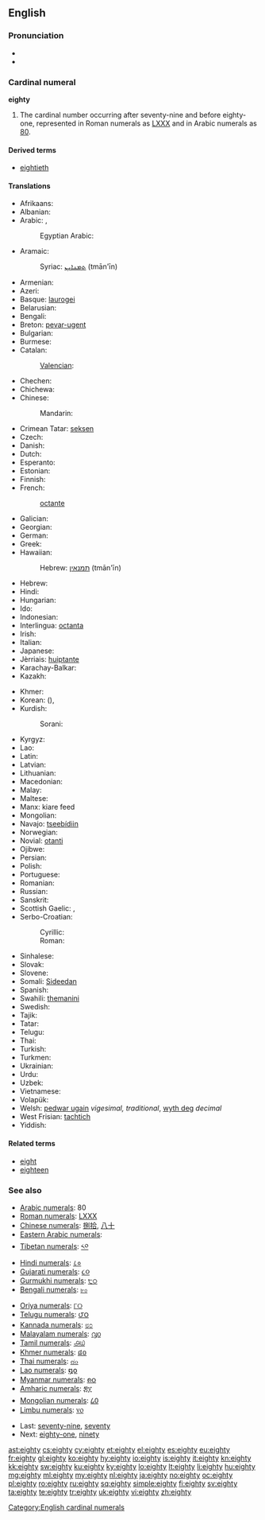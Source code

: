==English==

===Pronunciation===
* {{audio|en-us-eighty.ogg|Audio (US)}}
* {{rhymes|eɪti}}

===Cardinal numeral===
'''eighty'''

# The cardinal number occurring after seventy-nine and before eighty-one, represented in Roman numerals as [[LXXX]] and in Arabic numerals as [[80]].

====Derived terms====
* [[eightieth]]

====Translations====
{{trans-top|80}}
* Afrikaans: {{t|af|tagtig}}
* Albanian: {{t|sq|tetëdhjetë}}
* Arabic: {{t|ar|ثمانين|tr=ṯamānīn|alt=ثَمانِينَ|sc=Arab}}, {{qualifier|only nominative, formal}} {{t|ar|ثمانون|tr=ṯamānūn|alt=ثَمانُونَ|sc=Arab}}
*: Egyptian Arabic: {{tø|arz|تمنين|tr=tamanīn|sc=Arab|xs=Egyptian Arabic}}
* Aramaic:
*: Syriac: [[ܬܡܢܐܝܢ]] (tmān'īn) {{c}}
* Armenian: {{t|hy|ութսուն|tr=ut'sun|sc=Armn}}
* Azeri: {{t|az|səksən}}
* Basque: [[laurogei]]
* Belarusian: {{t|be|восемдзесят|tr=vósemdzesjat|sc=Cyrl}}
* Bengali: {{t|bn|আশি|tr=ashi|sc=Beng}}
* Breton: [[pevar-ugent]]
* Bulgarian: {{t|bg|осемдесет|tr=ósemdeset|sc=Cyrl}}
* Burmese: {{t|my|ရှစ်ဆယ်|tr=shit-hsè|sc=Mymr}}
* Catalan: {{t+|ca|vuitanta}}
*: [[Valencian]]: {{t+|ca|huitanta}}
* Chechen: {{tø|ce|дезткъа|tr=deztqha}}
* Chichewa: {{tø|ny|makumi asanu ndiatatu}}
* Chinese:
*: Mandarin: {{t|zh|八十|tr=bāshí|sc=Hani}}
* Crimean Tatar: [[seksen#Crimean Tatar|seksen]]
* Czech: {{t-|cs|osmdesát}}
* Danish: {{t+|da|firs}}
* Dutch: {{t+|nl|tachtig|f}}
* Esperanto: {{t-|eo|okdek|xs=Esperanto}}
* Estonian: {{t|et|kaheksakümmend}}
* Finnish: {{t-|fi|kahdeksankymmentä}}
* French:
*: {{qualifier|France, Quebec, Belgium, Luxemburg, part of Switzerland}} {{t+|fr|quatre-vingts}}
*: {{qualifier|former word, Switzerland}} [[octante]]
*: {{qualifier|part of Switzerland}} {{t+|fr|huitante}}
* Galician: {{t+|gl|oitenta|xs=Galician}}
* Georgian: {{t|ka|ოთხმოცი|tr=ot'xmoc'i|sc=Geor}}
* German: {{t+|de|achtzig|f}}
* Greek: {{t|el|ογδόντα|tr=ogdónda|sc=Grek}}
* Hawaiian: {{tø|haw|kanawalu}}
*: Hebrew: [[תמנאין]] (tmān'īn) {{c}}
* Hebrew: {{t|he|שמונים|m|f|tr=shmoním|alt=שְׁמוֹנִים|sc=Hebr}}
* Hindi: {{t+|hi|अस्सी|tr=assī|sc=Deva}}
* Hungarian: {{t+|hu|nyolcvan}}
* Ido: {{t+|io|okadek|xs=Ido}}
* Indonesian: {{t|id|delapan puluh}}
* Interlingua: [[octanta]]
* Irish: {{t|ga|ochtó}}
* Italian: {{t+|it|ottanta}}
* Japanese: {{t|ja|八十|tr=はちじゅう, hachijū|sc=Jpan}}
* Jèrriais: [[huiptante]]
* Karachay-Balkar: {{tø|krc|сексен|tr=seksen|sc=Cyrl}}
* Kazakh: {{t|kk|сексен|tr=seksen|sc=Cyrl}}
{{trans-mid}}
* Khmer: {{t|km|ប៉ែតសិប|tr=pɐət səp|sc=Khmr}}
* Korean: {{t|ko|팔십|tr=palsip|sc=Kore}} ({{t|ko|八十|sc=Kore}}), {{t|ko|여든|tr=yeodeun|sc=Kore}}
* Kurdish:
*: Sorani: {{ku-Arab|[[هه‌شتا]]}}
* Kyrgyz: {{t|ky|сексен|tr=seksen|sc=Cyrl}}
* Lao: {{t|lo|ແປດສິບ|tr=pɛ̏ːt síp|sc=Laoo}}
* Latin: {{t-|la|octoginta}}
* Latvian: {{t|lv|astoņdesmit}}
* Lithuanian: {{t|lt|aštuoniasdešimt}}
* Macedonian: {{t|mk|осумдесет|tr=osúmdeset}}
* Malay: {{t|ms|lapan puluh}}
* Maltese: {{t|mt|tmenin}}
* Manx: kiare feed
* Mongolian: {{t|mn|ная|tr=naja|sc=Cyrl}}
* Navajo: [[tseebídiin]]
* Norwegian: {{t+|no|åtti}}
* Novial: [[otanti]]
* Ojibwe: {{tø|oj|nishwaasimidana}}
* Persian: {{t-|fa|هشتاد|tr=haštâd|xs=Persian}}
* Polish: {{t|pl|osiemdziesiąt}}
* Portuguese: {{t+|pt|oitenta}}
* Romanian: {{t+|ro|optzeci}}
* Russian: {{t+|ru|восемьдесят|tr=vósemʹdesjat|sc=Cyrl}}
* Sanskrit: {{t|sa|अशीति|tr=aśītí|sc=Deva}}
* Scottish Gaelic: {{qualifier|old system}} {{t-|gd|ceithir|xs=Scottish Gaelic}} {{t-|gd|fichead|xs=Scottish Gaelic}}, {{qualifier|new system}} {{t-|gd|ochdad|xs=Scottish Gaelic}}
* Serbo-Croatian:
*: Cyrillic: {{t|sh|осамдесет}}
*: Roman: {{t|sh|osamdeset}}
* Sinhalese: {{t|si|අසූව|tr=asoova|sc=Sinh}}
* Slovak: {{t|sk|osemdesiat}}
* Slovene: {{t|sl|osemdeset}}
* Somali: [[Sideedan]]
* Spanish: {{t+|es|ochenta}}
* Swahili: [[themanini]]
* Swedish: {{t+|sv|åttio}}
* Tajik: {{t|tg|хаштод|tr=haštod|sc=Cyrl}}
* Tatar: {{t|tt|сиксән|tr=siksän|sc=Cyrl}}
* Telugu: {{t|te|ఎనభై|tr=enabhai}}
* Thai: {{t|th|แปดสิบ|tr=bpàet sìp|sc=Thai}}
* Turkish: {{t+|tr|seksen}}
* Turkmen: {{t|tk|segsen}}
* Ukrainian: {{t|uk|вісімдесят|tr=vísimdesjat|sc=Cyrl}}
* Urdu: {{t|ur|اسی|tr=assī|sc=ur-Arab}}
* Uzbek: {{t|uz|sakson}}
* Vietnamese: {{t|vi|tám mươi}}
* Volapük: {{t|vo|jöldeg}}
* Welsh: [[pedwar ugain]] ''vigesimal, traditional'', [[wyth deg]] ''decimal''
* West Frisian: [[tachtich]]
* Yiddish: {{t|yi|אכציק|tr=akhtsik|sc=Hebr}}
{{trans-bottom}}

====Related terms====
* [[eight]]
* [[eighteen]]

===See also===
{{rel-top|Symbols for eighty in various numeral systems}}
* [[w:Arabic numerals|Arabic numerals]]: 80
* [[w:Roman numerals|Roman numerals]]: [[LXXX]]
* [[w:Chinese numerals|Chinese numerals]]: [[捌]][[拾]], [[八]][[十]]
* [[w:Eastern Arabic numerals|Eastern Arabic numerals]]: {{Arab|[[٨٠]]}}
* [[w:Indian numerals|Tibetan numerals]]: [[༨༠]]
* [[w:Indian numerals|Hindi numerals]]: [[८०]]
* [[w:Indian numerals|Gujarati numerals]]: [[૮૦]]
* [[w:Indian numerals|Gurmukhi numerals]]: [[੮੦]]
* [[w:Indian numerals|Bengali numerals]]: [[৮০]]
{{mid2}}
* [[w:Indian numerals|Oriya numerals]]: [[୮୦]]
* [[w:Indian numerals|Telugu numerals]]: [[౮౦]]
* [[w:Indian numerals|Kannada numerals]]: [[೮೦]]
* [[w:Indian numerals|Malayalam numerals]]: [[൮൦]]
* [[w:Indian numerals|Tamil numerals]]: [[௮௰]]
* [[w:Khmer script|Khmer numerals]]: [[៨០]]
* [[w:Thai numerals|Thai numerals]]: [[๘๐]]
* [[w:Lao alphabet|Lao numerals]]: [[໘໐]]
* [[w:Burmese alphabet|Myanmar numerals]]: [[၈၀]]
* [[w:Amharic language|Amharic numerals]]: [[፰፲]]
* [[w:Mongolian alphabet|Mongolian numerals]]: [[᠘᠐]]
* [[w:Limbu language|Limbu numerals]]: [[᥎᥆]]
{{rel-bottom}}
* Last: [[seventy-nine]], [[seventy]]
* Next: [[eighty-one]], [[ninety]]

[[Category:English cardinal numerals]]

[[ast:eighty]]
[[cs:eighty]]
[[cy:eighty]]
[[et:eighty]]
[[el:eighty]]
[[es:eighty]]
[[eu:eighty]]
[[fr:eighty]]
[[gl:eighty]]
[[ko:eighty]]
[[hy:eighty]]
[[io:eighty]]
[[is:eighty]]
[[it:eighty]]
[[kn:eighty]]
[[kk:eighty]]
[[sw:eighty]]
[[ku:eighty]]
[[ky:eighty]]
[[lo:eighty]]
[[lt:eighty]]
[[li:eighty]]
[[hu:eighty]]
[[mg:eighty]]
[[ml:eighty]]
[[my:eighty]]
[[nl:eighty]]
[[ja:eighty]]
[[no:eighty]]
[[oc:eighty]]
[[pl:eighty]]
[[ro:eighty]]
[[ru:eighty]]
[[sq:eighty]]
[[simple:eighty]]
[[fi:eighty]]
[[sv:eighty]]
[[ta:eighty]]
[[te:eighty]]
[[tr:eighty]]
[[uk:eighty]]
[[vi:eighty]]
[[zh:eighty]]